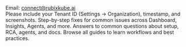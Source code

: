<CardGroup cols={2}>
  <Card title="Contact Support" icon="headset">
    Email: <a href="mailto:connect@rubixkube.ai">connect@rubixkube.ai</a>
    <br />
    Please include your Tenant ID (Settings → Organization), timestamp, and screenshots.
  </Card>

  <Card title="Troubleshooting Guide" icon="life-ring" href="/support/troubleshooting">
    Step-by-step fixes for common issues across Dashboard, Insights, Agents, and more.
  </Card>

  <Card title="FAQ" icon="circle-question" href="/support/faq">
    Answers to common questions about setup, RCA, agents, and docs.
  </Card>

  <Card title="Docs Navigation" icon="book" href="/getting-started/introduction">
    Browse all guides to learn workflows and best practices.
  </Card>
</CardGroup>

